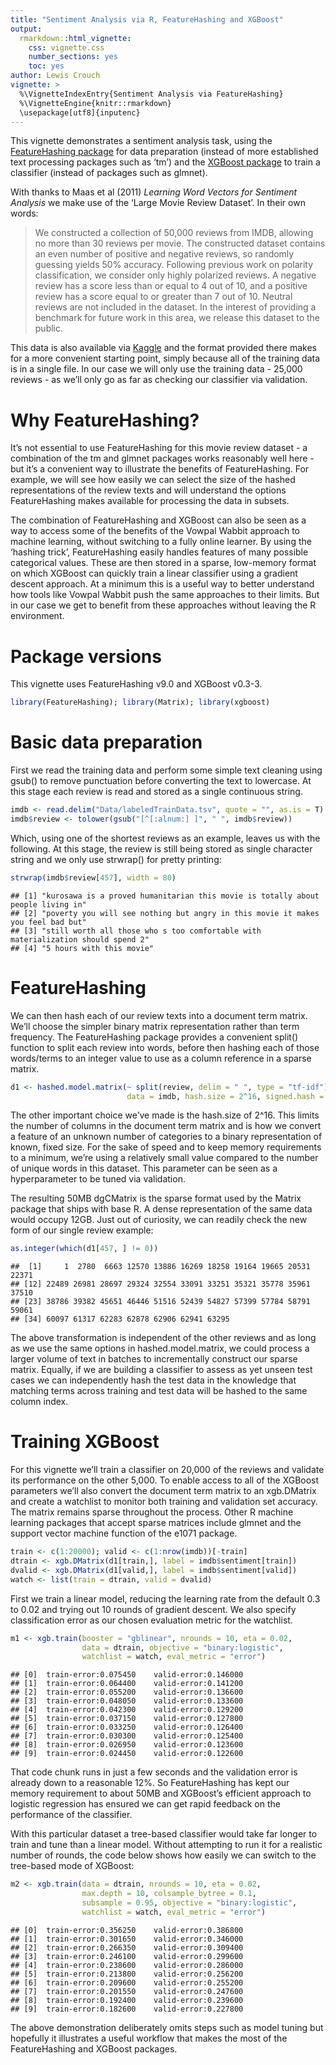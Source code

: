 ```yaml
---
title: "Sentiment Analysis via R, FeatureHashing and XGBoost"
output: 
  rmarkdown::html_vignette:
    css: vignette.css
    number_sections: yes
    toc: yes
author: Lewis Crouch
vignette: >
  %\VignetteIndexEntry{Sentiment Analysis via FeatureHashing}
  %\VignetteEngine{knitr::rmarkdown}
  \usepackage[utf8]{inputenc}
---
```


This vignette demonstrates a sentiment analysis task, using the [FeatureHashing package](https://github.com/wush978/FeatureHashing) for data preparation (instead of more established text processing packages such as 'tm') and the [XGBoost package](https://github.com/dmlc/xgboost) to train a classifier (instead of packages such as glmnet).

With thanks to Maas et al (2011) *Learning Word Vectors for Sentiment Analysis* we make use of the 'Large Movie Review Dataset'. In their own words:

> We constructed a collection of 50,000 reviews from IMDB, allowing no more than 30 reviews per movie. The constructed dataset contains an even number of positive and negative reviews, so randomly guessing yields 50% accuracy. Following previous work on polarity classification, we consider only highly polarized reviews. A negative review has a score less than or equal to 4 out of 10, and a positive review has a score equal to or greater than 7 out of 10. Neutral reviews are not included in the dataset. In the interest of providing a benchmark for future work in this area, we release this dataset to the public.

This data is also available via [Kaggle](https://www.kaggle.com/c/word2vec-nlp-tutorial) and the format provided there makes for a more convenient starting point, simply because all of the training data is in a single file. In our case we will only use the training data - 25,000 reviews - as we'll only go as far as checking our classifier via validation.  

Why FeatureHashing?
===================

It's not essential to use FeatureHashing for this movie review dataset - a combination of the tm and glmnet packages works reasonably well here - but it's a convenient way to illustrate the benefits of FeatureHashing. For example, we will see how easily we can select the size of the hashed representations of the review texts and will understand the options FeatureHashing makes available for processing the data in subsets.

The combination of FeatureHashing and XGBoost can also be seen as a way to access some of the benefits of the Vowpal Wabbit approach to machine learning, without switching to a fully online learner. By using the 'hashing trick', FeatureHashing easily handles features of many possible categorical values. These are then stored in a sparse, low-memory format on which XGBoost can quickly train a linear classifier using a gradient descent approach. At a minimum this is a useful way to better understand how tools like Vowpal Wabbit push the same approaches to their limits. But in our case we get to benefit from these approaches without leaving the R environment.

Package versions
================

This vignette uses FeatureHashing v9.0 and XGBoost v0.3-3.


```r
library(FeatureHashing); library(Matrix); library(xgboost)
```

Basic data preparation
======================

First we read the training data and perform some simple text cleaning using gsub() to remove punctuation before converting the text to lowercase. At this stage each review is read and stored as a single continuous string.


```r
imdb <- read.delim("Data/labeledTrainData.tsv", quote = "", as.is = T)
imdb$review <- tolower(gsub("[^[:alnum:] ]", " ", imdb$review))
```

Which, using one of the shortest reviews as an example, leaves us with the following. At this stage, the review is still being stored as single character string and we only use strwrap() for pretty printing:


```r
strwrap(imdb$review[457], width = 80)
```

```
## [1] "kurosawa is a proved humanitarian this movie is totally about people living in" 
## [2] "poverty you will see nothing but angry in this movie it makes you feel bad but" 
## [3] "still worth all those who s too comfortable with materialization should spend 2"
## [4] "5 hours with this movie"
```

FeatureHashing
==============

We can then hash each of our review texts into a document term matrix. We'll choose the simpler binary matrix representation rather than term frequency. The FeatureHashing package provides a convenient split() function to split each review into words, before then hashing each of those words/terms to an integer value to use as a column reference in a sparse matrix. 


```r
d1 <- hashed.model.matrix(~ split(review, delim = " ", type = "tf-idf"),
                          data = imdb, hash.size = 2^16, signed.hash = FALSE)
```

The other important choice we've made is the hash.size of 2^16. This limits the number of columns in the document term matrix and is how we convert a feature of an unknown number of categories to a binary representation of known, fixed size. For the sake of speed and to keep memory requirements to a minimum, we're using a relatively small value compared to the number of unique words in this dataset. This parameter can be seen as a hyperparameter to be tuned via validation.

The resulting 50MB dgCMatrix is the sparse format used by the Matrix package that ships with base R. A dense representation of the same data would occupy 12GB. Just out of curiosity, we can readily check the new form of our single review example: 


```r
as.integer(which(d1[457, ] != 0))
```

```
##  [1]     1  2780  6663 12570 13886 16269 18258 19164 19665 20531 22371
## [12] 22489 26981 28697 29324 32554 33091 33251 35321 35778 35961 37510
## [23] 38786 39382 45651 46446 51516 52439 54827 57399 57784 58791 59061
## [34] 60097 61317 62283 62878 62906 62941 63295
```

The above transformation is independent of the other reviews and as long as we use the same options in hashed.model.matrix, we could process a larger volume of text in batches to incrementally construct our sparse matrix. Equally, if we are building a classifier to assess as yet unseen test cases we can independently hash the test data in the knowledge that matching terms across training and test data will be hashed to the same column index.

Training XGBoost
================

For this vignette we'll train a classifier on 20,000 of the reviews and validate its performance on the other 5,000. To enable access to all of the XGBoost parameters we'll also convert the document term matrix to an xgb.DMatrix and create a watchlist to monitor both training and validation set accuracy. The matrix remains sparse throughout the process. Other R machine learning packages that accept sparse matrices include glmnet and the support vector machine function of the e1071 package.


```r
train <- c(1:20000); valid <- c(1:nrow(imdb))[-train]
dtrain <- xgb.DMatrix(d1[train,], label = imdb$sentiment[train])
dvalid <- xgb.DMatrix(d1[valid,], label = imdb$sentiment[valid])
watch <- list(train = dtrain, valid = dvalid)
```

First we train a linear model, reducing the learning rate from the default 0.3 to 0.02 and trying out 10 rounds of gradient descent. We also specify classification error as our chosen evaluation metric for the watchlist.


```r
m1 <- xgb.train(booster = "gblinear", nrounds = 10, eta = 0.02,
                data = dtrain, objective = "binary:logistic",
                watchlist = watch, eval_metric = "error")
```

```
## [0]  train-error:0.075450    valid-error:0.146000
## [1]  train-error:0.064400    valid-error:0.141200
## [2]  train-error:0.055200    valid-error:0.136600
## [3]  train-error:0.048050    valid-error:0.133600
## [4]  train-error:0.042300    valid-error:0.129200
## [5]  train-error:0.037150    valid-error:0.127800
## [6]  train-error:0.033250    valid-error:0.126400
## [7]  train-error:0.030300    valid-error:0.125400
## [8]  train-error:0.026950    valid-error:0.123600
## [9]  train-error:0.024450    valid-error:0.122600
```

That code chunk runs in just a few seconds and the validation error is already down to a reasonable 12%. So FeatureHashing has kept our memory requirement to about 50MB and XGBoost's efficient approach to logistic regression has ensured we can get rapid feedback on the performance of the classifier.

With this particular dataset a tree-based classifier would take far longer to train and tune than a linear model. Without attempting to run it for a realistic number of rounds, the code below shows how easily we can switch to the tree-based mode of XGBoost:


```r
m2 <- xgb.train(data = dtrain, nrounds = 10, eta = 0.02, 
                max.depth = 10, colsample_bytree = 0.1,
                subsample = 0.95, objective = "binary:logistic",
                watchlist = watch, eval_metric = "error")
```

```
## [0]  train-error:0.356250    valid-error:0.386800
## [1]  train-error:0.301650    valid-error:0.346000
## [2]  train-error:0.266350    valid-error:0.309400
## [3]  train-error:0.246100    valid-error:0.299600
## [4]  train-error:0.238600    valid-error:0.286000
## [5]  train-error:0.213800    valid-error:0.256200
## [6]  train-error:0.209600    valid-error:0.255200
## [7]  train-error:0.201550    valid-error:0.247600
## [8]  train-error:0.192400    valid-error:0.239600
## [9]  train-error:0.182600    valid-error:0.227800
```

The above demonstration deliberately omits steps such as model tuning but hopefully it illustrates a useful workflow that makes the most of the FeatureHashing and XGBoost packages. 
